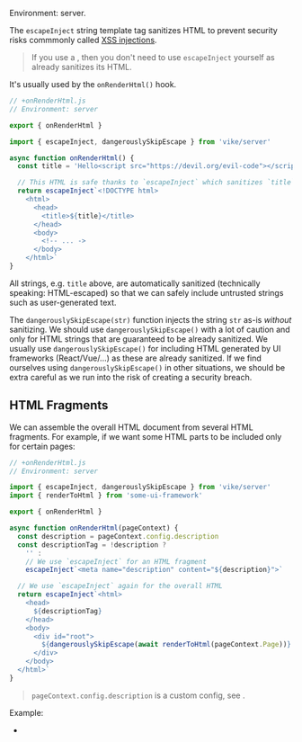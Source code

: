 
Environment: server.

The `escapeInject` string template tag sanitizes HTML to prevent security risks commmonly called [XSS injections](https://en.wikipedia.org/wiki/Cross-site_scripting).

> If you use a <IntegrationPackage/>, then you don't need to use `escapeInject` yourself as <IntegrationPackageNames /> already sanitizes its HTML.

It's usually used by the `onRenderHtml()` hook.

```js
// +onRenderHtml.js
// Environment: server

export { onRenderHtml }

import { escapeInject, dangerouslySkipEscape } from 'vike/server'

async function onRenderHtml() {
  const title = 'Hello<script src="https://devil.org/evil-code"></script>'

  // This HTML is safe thanks to `escapeInject` which sanitizes `title`
  return escapeInject`<!DOCTYPE html>
    <html>
      <head>
        <title>${title}</title>
      </head>
      <body>
        <!-- ... ->
      </body>
    </html>`
}
```

All strings, e.g. `title` above, are automatically sanitized (technically speaking: HTML-escaped)
so that we can safely include untrusted strings
such as user-generated text.

The `dangerouslySkipEscape(str)` function injects the string `str` as-is *without* sanitizing.
We should use `dangerouslySkipEscape()` with a lot of caution and
only for HTML strings that are guaranteed to be already sanitized.
We usually use `dangerouslySkipEscape()` for including HTML generated by UI frameworks (React/Vue/...) as these are already sanitized.
If we find ourselves using `dangerouslySkipEscape()` in other situations, we should be extra careful as we run into the risk of creating a security breach.

## HTML Fragments

We can assemble the overall HTML document from several HTML fragments.
For example, if we want some HTML parts to be included only for certain pages:

```js
// +onRenderHtml.js
// Environment: server

import { escapeInject, dangerouslySkipEscape } from 'vike/server'
import { renderToHtml } from 'some-ui-framework'

export { onRenderHtml }

async function onRenderHtml(pageContext) {
  const description = pageContext.config.description
  const descriptionTag = !description ?
    '' :
    // We use `escapeInject` for an HTML fragment
    escapeInject`<meta name="description" content="${description}">`

  // We use `escapeInject` again for the overall HTML
  return escapeInject`<html>
    <head>
      ${descriptionTag}
    </head>
    <body>
      <div id="root">
        ${dangerouslySkipEscape(await renderToHtml(pageContext.Page))}
      </div>
    </body>
  </html>`
}
```

> `pageContext.config.description` is a custom config, see <Link href="/meta#example-title-and-description" doNotInferSectionTitle />.

Example:
- <RepoLink path='/examples/html-fragments/' />
